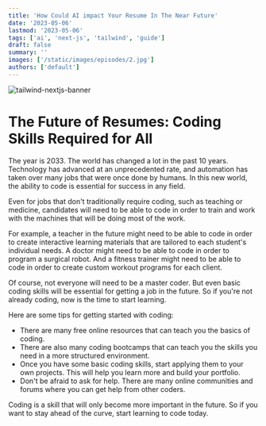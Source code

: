 ```yaml
---
title: 'How Could AI impact Your Resume In The Near Future'
date: '2023-05-06'
lastmod: '2023-05-06'
tags: ['ai', 'next-js', 'tailwind', 'guide']
draft: false
summary: ''
images: ['/static/images/episodes/2.jpg']
authors: ['default']
---
```


![tailwind-nextjs-banner](/static/images/twitter-card.png)

# The Future of Resumes: Coding Skills Required for All

The year is 2033. The world has changed a lot in the past 10 years. Technology has advanced at an unprecedented rate, and automation has taken over many jobs that were once done by humans. In this new world, the ability to code is essential for success in any field.

Even for jobs that don't traditionally require coding, such as teaching or medicine, candidates will need to be able to code in order to train and work with the machines that will be doing most of the work.

For example, a teacher in the future might need to be able to code in order to create interactive learning materials that are tailored to each student's individual needs. A doctor might need to be able to code in order to program a surgical robot. And a fitness trainer might need to be able to code in order to create custom workout programs for each client.

Of course, not everyone will need to be a master coder. But even basic coding skills will be essential for getting a job in the future. So if you're not already coding, now is the time to start learning.

Here are some tips for getting started with coding:

* There are many free online resources that can teach you the basics of coding.
* There are also many coding bootcamps that can teach you the skills you need in a more structured environment.
* Once you have some basic coding skills, start applying them to your own projects. This will help you learn more and build your portfolio.
* Don't be afraid to ask for help. There are many online communities and forums where you can get help from other coders.

Coding is a skill that will only become more important in the future. So if you want to stay ahead of the curve, start learning to code today.
